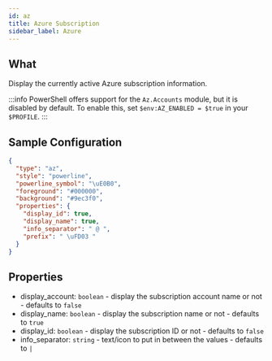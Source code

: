 ```yaml
---
id: az
title: Azure Subscription
sidebar_label: Azure
---
```


## What

Display the currently active Azure subscription information.

:::info
PowerShell offers support for the `Az.Accounts` module, but it is disabled by default.
To enable this, set `$env:AZ_ENABLED = $true` in your `$PROFILE`.
:::

## Sample Configuration

```json
{
  "type": "az",
  "style": "powerline",
  "powerline_symbol": "\uE0B0",
  "foreground": "#000000",
  "background": "#9ec3f0",
  "properties": {
    "display_id": true,
    "display_name": true,
    "info_separator": " @ ",
    "prefix": " \uFD03 "
  }
}
```

## Properties

- display_account: `boolean` - display the subscription account name or not - defaults to `false`
- display_name: `boolean` - display the subscription name or not - defaults to `true`
- display_id: `boolean` - display the subscription ID or not - defaults to `false`
- info_separator: `string` - text/icon to put in between the values - defaults to ` | `
